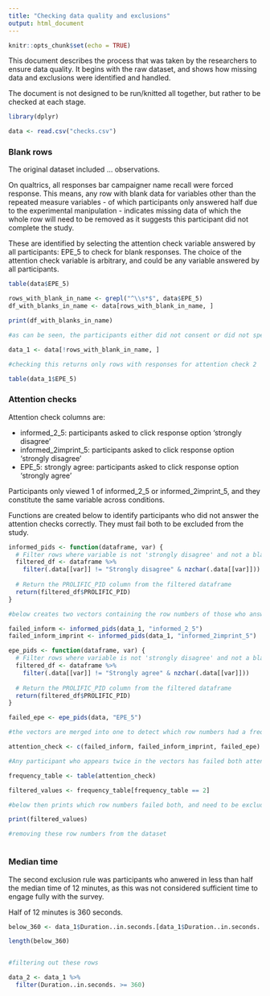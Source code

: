 ```yaml
---
title: "Checking data quality and exclusions"
output: html_document
---
```


```r
knitr::opts_chunk$set(echo = TRUE)
```

This document describes the process that was taken by the researchers to ensure data quality. It begins with the raw dataset, and shows how missing data and exclusions were identified and handled.

The document is not designed to be run/knitted all together, but rather to be checked at each stage.

```r

library(dplyr)

data <- read.csv("checks.csv")

```

### Blank rows

The original dataset included ... observations.

On qualtrics, all responses bar campaigner name recall were forced response. This means, any row with blank data for variables other than the repeated measure variables  - of which participants only answered half due to the experimental manipulation - indicates missing data of which the whole row will need to be removed as it suggests this participant did not complete the study.

These are identified by selecting the attention check variable answered by all participants: EPE_5 to check for blank responses. The choice of the attention check variable is arbitrary, and could be any variable answered by all participants.

```r

table(data$EPE_5)

rows_with_blank_in_name <- grepl("^\\s*$", data$EPE_5)
df_with_blanks_in_name <- data[rows_with_blank_in_name, ]

print(df_with_blanks_in_name)

#as can be seen, the participants either did not consent or did not spend longer than a few minutes on the survey. These rows are first excluded, leaving ... observations.

data_1 <- data[!rows_with_blank_in_name, ]

#checking this returns only rows with responses for attention check 2

table(data_1$EPE_5)

```

### Attention checks

Attention check columns are: 

- informed_2_5: participants asked to click response option 'strongly disagree'
- informed_2imprint_5: participants asked to click response option 'strongly disagree'
- EPE_5: strongly agree: participants asked to click response option 'strongly agree'

Participants only viewed 1 of informed_2_5 or informed_2imprint_5, and they constitute the same variable across conditions.

Functions are created below to identify participants who did not answer the attention checks correctly. They must fail both to be excluded from the study.

```r

informed_pids <- function(dataframe, var) {
  # Filter rows where variable is not 'strongly disagree' and not a blank cell
  filtered_df <- dataframe %>% 
    filter(.data[[var]] != "Strongly disagree" & nzchar(.data[[var]]))
  
  # Return the PROLIFIC_PID column from the filtered dataframe
  return(filtered_df$PROLIFIC_PID)
}

#below creates two vectors containing the row numbers of those who answered with anything other than 'strongly disagree' for attention check 1.

failed_inform <- informed_pids(data_1, "informed_2_5")
failed_inform_imprint <- informed_pids(data_1, "informed_2imprint_5")

epe_pids <- function(dataframe, var) {
  # Filter rows where variable is not 'strongly disagree' and not a blank cell
  filtered_df <- dataframe %>% 
    filter(.data[[var]] != "Strongly agree" & nzchar(.data[[var]]))
  
  # Return the PROLIFIC_PID column from the filtered dataframe
  return(filtered_df$PROLIFIC_PID)
}

failed_epe <- epe_pids(data, "EPE_5")

#the vectors are merged into one to detect which row numbers had a frequency of 2

attention_check <- c(failed_inform, failed_inform_imprint, failed_epe)

#Any participant who appears twice in the vectors has failed both attention checks

frequency_table <- table(attention_check)

filtered_values <- frequency_table[frequency_table == 2]

#below then prints which row numbers failed both, and need to be excluded

print(filtered_values)

#removing these row numbers from the dataset



```

### Median time

The second exclusion rule was participants who anwered in less than half the median time of 12 minutes, as this was not considered sufficient time to engage fully with the survey.

Half of 12 minutes is 360 seconds.

```r

below_360 <- data_1$Duration..in.seconds.[data_1$Duration..in.seconds. < 360]

length(below_360)


#filtering out these rows

data_2 <- data_1 %>%
  filter(Duration..in.seconds. >= 360)

```



